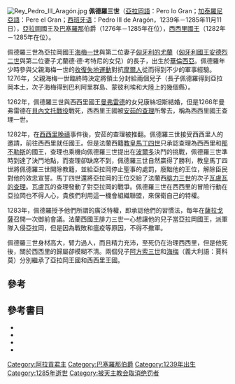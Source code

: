 {{noteTA
|1=zh:若昂; zh-tw:約翰;
|2=zh:曼努埃尔; zh-tw:曼紐;
|3=zh:塞巴斯蒂昂; zh-tw:塞巴斯蒂安;
|4=zh:阿拉贡; zh-tw:亞拉岡;
|5=zh:卡斯蒂利亚; zh-tw:卡斯提爾;
|6=zh:费利佩; zh-tw:菲利普;
|7=zh:杜瓦尔特; zh-tw:杜阿爾特;
|8=zh:费尔南多; zh-tw:斐迪南;
|9=zh:费南度; zh-tw:斐迪南;
|10=zh:腓力; zh-tw:菲利普;
|11=zh:费南多; zh-tw:斐迪南;
|12=zh:曼努埃爾; zh-tw:曼紐;
|13=zh:費南多; zh-tw:斐迪南;
|14=zh:阿拉貢; zh-tw:亞拉岡;
|15=zh:卡斯蒂利亞; zh-tw:卡斯提爾;
|16=zh:費利佩; zh-tw:菲利普;
|17=zh:杜瓦爾特; zh-tw:杜阿爾特;
|18=zh:萊昂; zh-tw:雷昂;
|19=zh:桑查; zh-tw:桑喬;
|20=zh:菲利佩; zh-tw:菲利普
}}[[File:Rey_Pedro_III_Aragón.jpg|thumb]]
'''佩德羅三世'''（[[亞拉岡語|亞拉岡語]]：Pero lo Gran；[[加泰羅尼亞語|加泰羅尼亞語]]：Pere el Gran；[[西班牙语|西班牙语]]：Pedro III de Aragón，1239年－1285年11月11日），[[亞拉岡|亞拉岡]]國王及[[巴塞羅那|巴塞羅那]]伯爵（1276年－1285年在位），[[西西里君主列表|西西里國王]]（1282年－1285年在位）。

佩德羅三世為亞拉岡國王[[海梅一世|海梅一世]]與第二位妻子[[匈牙利的尤蘭|匈牙利的尤蘭]]（[[匈牙利國王|匈牙利國王]][[安德烈二世|安德烈二世]]與第二位妻子尤蘭德·德·考特尼的女兒）的長子，出生於[[華倫西亞|華倫西亞]]。佩德羅年少時參與父親海梅一世的[[收復失地運動|收復失地運動]]對抗[[摩爾人|摩爾人]]從而得到不少的軍事經驗{{Sfn|Chaytor|1933|p=97}}。1276年，父親海梅一世臨終時決定將領土分封給兩個兒子（長子佩德羅得到亞拉岡本土，次子海梅得到巴利阿里群島、蒙彼利埃和大陸上的幾個縣）。

1262年，佩德羅三世與西西里國王[[曼弗雷迪_(西西里國王)|曼弗雷德]]的女兒康絲坦斯結婚，但是1266年曼弗雷德在[[貝內文托戰役|貝內文托戰役]]戰死，西西里王國被[[查理一世_(安茹)|安茹的查理]]所奪去，稱為西西里國王查理一世。

1282年，在[[西西里晚禱|西西里晚禱]]事件後，安茹的查理被推翻。佩德羅三世接受西西里人的邀請，前往西西里就任國王{{Sfn|Chaytor|1933|p=103}}。但是法蘭西籍[[教皇|教皇]][[瑪定四世|馬丁四世]]只承認查理為西西里和[[那不勒斯|那不勒斯]]的國王，查理也乘機向佩德羅三世提出在[[波爾多|波爾多]]決鬥的挑戰，佩德羅三世準時到達了決鬥地點，而查理卻缺席不到，佩德羅三世自然贏得了勝利，教皇馬丁四世將佩德羅三世開除教籍，並給亞拉岡停止聖事的處罰，廢黜他的王位，解除臣民對他的效忠宣誓{{Sfn|Harris|2003|p=180}}。馬丁四世還將亞拉岡的王位交給了法蘭西[[腓力三世_(法兰西)|腓力三世]]的次子[[瓦盧瓦的查理|瓦盧瓦的查理]]。瓦盧瓦的查理發動了對亞拉岡的戰爭。佩德羅三世在西西里的冒險行動在亞拉岡也不得人心，貴族們利用這一機會組織聯盟，來保衛自己的特權{{Sfn|Harris|2003|p= 104}}。

1283年，佩德羅授予他們所謂的廣泛特權，即承認他們的習慣法，每年在[[薩拉戈薩|薩拉戈薩]]召開一次御前會議{{Sfn|Harris|2003|p= 104}}。法蘭西國王腓力三世一心想讓他的兒子當亞拉岡國王，派軍隊入侵亞拉岡，但是因為戰敗和瘟疫等原因，不得不撤軍。

佩德羅三世身材高大，臂力過人，而且精力充沛，至死仍在治理西西里，但是他死後，關於西西里的歸屬卻模糊不清。兩個兒子[[阿方索三世_(阿拉貢)|阿方索三世]]和[[海梅二世_(亞拉岡)|海梅]]（義大利語：賈科莫）分別繼承了亞拉岡王國和西西里王國。

{{s-start}}
{{S-hou|[[阿拉貢君主列表|亞拉岡國王]]|約|1239年|1285年|11月11日|[[巴塞隆拿王朝|巴塞隆拿王朝]]}}
{{S-reg}}
{{s-bef|before = [[海梅一世|海梅一世]]}}
{{s-ttl|title=[[阿拉貢君主列表|亞拉岡國王]] 及[[華倫西亞|華倫西亞]]國王<br>[[巴塞羅那伯爵|巴塞羅那伯爵]]|years = 1276年－1285年}}
{{s-aft|after = [[阿方索三世_(阿拉貢)|阿方索三世]]}}
{{s-break}}
{{s-bef|before=[[卡洛一世_(西西里)|安茹的查理]]}}
{{s-ttl|title=[[西西里君主列表|西西里國王]]|years=1276年－1285年}}
{{s-aft|after=[[海梅二世_(亞拉岡)|賈科莫]]}}
{{s-end}}

==參考==
{{reflist|2}}

==參考書目==
{{Commons category|Peter III of Aragon|佩德羅三世 (阿拉貢)}}
* {{cite news |last=Cabrera Sánchez |first=Margarita |title=La muerte de los miembros de la realeza hispánica medieval a través de los testimonios historiográficos |year=2011 |work=En la España medieval |number=34 |pages=97–132 |publisher=Universidad Complutense |location=Madrid |issn=0214–3038 |language=ES |url=http://dialnet.unirioja.es/servlet/articulo?codigo=3776486&orden=0&info=link |ref=harv |accessdate=2016-01-22 |archive-date=2020-05-11 |archive-url=https://web.archive.org/web/20200511063703/https://revistas.ucm.es/index.php/ELEM/article/download/36295/35141 |dead-url=no }}
* {{cite book| last = Chaytor| first = H.J.| title = A History of Aragón and Catalonia| year = 1933| publisher = Methuen| location = London| url = http://libro.uca.edu/chaytor/achistory.htm| isbn = 9780404014797| ref = harv| access-date = 2016-01-22| archive-date = 2018-06-13| archive-url = https://web.archive.org/web/20180613202553/https://libro.uca.edu/chaytor/achistory.htm| dead-url = yes}}
* {{cite book| last = Harris|first= Jonathan| title = Byzantium and the Crusades| url = https://archive.org/details/byzantiumcrusade0000harr|year = 2003|publisher = Hambledon|location=London|isbn = 9781852852986|ref=harv}}
* {{cite book| last = Runciman|first= Steven| title = The Sicilian Vespers; a history of the Mediterranean world in the later thirteenth century| url = https://archive.org/details/sicilianvespersh0000runc|year = 1958|publisher = Cambridge University Press|location=Cambridge|isbn = 0-521-43774-1|ref=harv}}

{{Authority control}}
{{Aragonese_monarchs}}
[[Category:阿拉貢君主|Category:阿拉貢君主]]
[[Category:巴塞羅那伯爵|Category:巴塞羅那伯爵]]
[[Category:1239年出生|Category:1239年出生]]
[[Category:1285年逝世|Category:1285年逝世]]
[[Category:被天主教会取消绝罚者|Category:被天主教会取消绝罚者]]